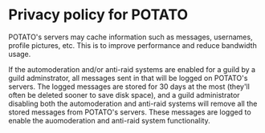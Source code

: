 # Privacy policy for POTATO

POTATO's servers may cache information such as messages, usernames, profile pictures, etc. This is to improve performance and reduce bandwidth usage.

If the automoderation and/or anti-raid systems are enabled for a guild by a guild adminstrator, all messages sent in that will be logged on POTATO's servers. The logged messages are stored for 30 days at the most (they'll often be deleted sooner to save disk space), and a guild administrator disabling both the automoderation and anti-raid systems will remove all the stored messages from POTATO's servers.
These messages are logged to enable the auomoderation and anti-raid system functionality.

